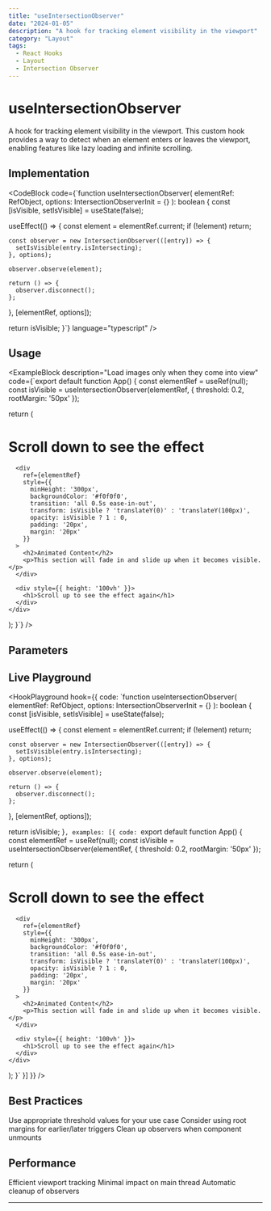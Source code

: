 ```yaml
---
title: "useIntersectionObserver"
date: "2024-01-05"
description: "A hook for tracking element visibility in the viewport"
category: "Layout"
tags:
  - React Hooks
  - Layout
  - Intersection Observer
---
```


# useIntersectionObserver

A hook for tracking element visibility in the viewport. This custom hook provides a way to detect when an element enters or leaves the viewport, enabling features like lazy loading and infinite scrolling.

## Implementation

<CodeBlock
  code={`function useIntersectionObserver(
  elementRef: RefObject<Element>,
  options: IntersectionObserverInit = {}
): boolean {
  const [isVisible, setIsVisible] = useState(false);

useEffect(() => {
const element = elementRef.current;
if (!element) return;

    const observer = new IntersectionObserver(([entry]) => {
      setIsVisible(entry.isIntersecting);
    }, options);

    observer.observe(element);

    return () => {
      observer.disconnect();
    };

}, [elementRef, options]);

return isVisible;
}`}
language="typescript"
/>

## Usage

<ExampleBlock
  description="Load images only when they come into view"
  code={`export default function App() {
   const elementRef = useRef<HTMLDivElement>(null);
  const isVisible = useIntersectionObserver(elementRef, {
    threshold: 0.2,
    rootMargin: '50px'
  });

return (
<div className="app">
<div style={{ height: '100vh' }}>
<h1>Scroll down to see the effect</h1>
</div>

      <div
        ref={elementRef}
        style={{
          minHeight: '300px',
          backgroundColor: '#f0f0f0',
          transition: 'all 0.5s ease-in-out',
          transform: isVisible ? 'translateY(0)' : 'translateY(100px)',
          opacity: isVisible ? 1 : 0,
          padding: '20px',
          margin: '20px'
        }}
      >
        <h2>Animated Content</h2>
        <p>This section will fade in and slide up when it becomes visible.</p>
      </div>

      <div style={{ height: '100vh' }}>
        <h1>Scroll up to see the effect again</h1>
      </div>
    </div>

);
}`}
/>

## Parameters

<ParameterList>
  <Parameter name="elementRef" type="RefObject<Element>" required description="Reference to the element to observe" />
  <Parameter name="options" type="IntersectionObserverInit" required={false} description="IntersectionObserver options" />
</ParameterList>

## Live Playground

<HookPlayground hook={{
  code: `function useIntersectionObserver(
  elementRef: RefObject<Element>,
  options: IntersectionObserverInit = {}
): boolean {
  const [isVisible, setIsVisible] = useState(false);

useEffect(() => {
const element = elementRef.current;
if (!element) return;

    const observer = new IntersectionObserver(([entry]) => {
      setIsVisible(entry.isIntersecting);
    }, options);

    observer.observe(element);

    return () => {
      observer.disconnect();
    };

}, [elementRef, options]);

return isVisible;
}`,
  examples: [{
    code: `export default function App() {
const elementRef = useRef<HTMLDivElement>(null);
const isVisible = useIntersectionObserver(elementRef, {
threshold: 0.2,
rootMargin: '50px'
});

return (
<div className="app">
<div style={{ height: '100vh' }}>
<h1>Scroll down to see the effect</h1>
</div>

      <div
        ref={elementRef}
        style={{
          minHeight: '300px',
          backgroundColor: '#f0f0f0',
          transition: 'all 0.5s ease-in-out',
          transform: isVisible ? 'translateY(0)' : 'translateY(100px)',
          opacity: isVisible ? 1 : 0,
          padding: '20px',
          margin: '20px'
        }}
      >
        <h2>Animated Content</h2>
        <p>This section will fade in and slide up when it becomes visible.</p>
      </div>

      <div style={{ height: '100vh' }}>
        <h1>Scroll up to see the effect again</h1>
      </div>
    </div>

);
}`
}]
}} />

## Best Practices

<BestPractices>
  <BestPracticeItem>Use appropriate threshold values for your use case</BestPracticeItem>
  <BestPracticeItem>Consider using root margins for earlier/later triggers</BestPracticeItem>
  <BestPracticeItem>Clean up observers when component unmounts</BestPracticeItem>
</BestPractices>

## Performance

<Performance>
  <PerformanceItem>Efficient viewport tracking</PerformanceItem>
  <PerformanceItem>Minimal impact on main thread</PerformanceItem>
  <PerformanceItem>Automatic cleanup of observers</PerformanceItem>
</Performance>

---
